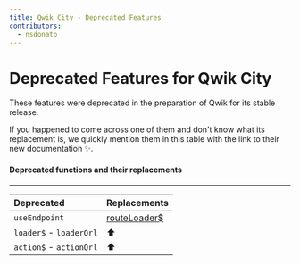 ```yaml
---
title: Qwik City - Deprecated Features
contributors:
  - nsdonato
---
```


# Deprecated Features for Qwik City

These features were deprecated in the preparation of Qwik for its stable release.

If you happened to come across one of them and don't know what its replacement is, we quickly mention them in this table with the link to their new documentation ✨.

#### Deprecated functions and their replacements
----

| Deprecated   | Replacements
| :-------- | :-------
| `useEndpoint ` | [routeLoader$](https://qwik.builder.io/docs/route-loader/#routeloader)
| `loader$` - `loaderQrl` | ⬆️
| `action$` - `actionQrl`  | ⬆️